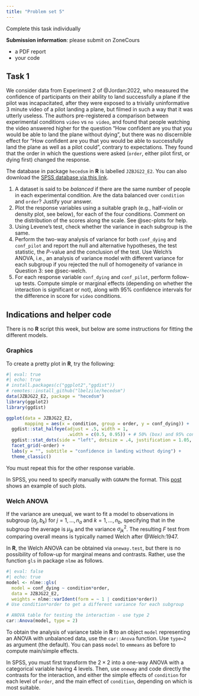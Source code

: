```yaml
---
title: "Problem set 5"
---
```


Complete this task individually

**Submission information**: please submit on ZoneCours

- a PDF report
- your code

## Task 1

We consider data from Experiment 2 of @Jordan:2022, who measured the confidence of participants on their ability to land successfully a plane if the pilot was incapacitated, after they were exposed to a trivially uninformative 3 minute video of a pilot landing a plane, but filmed in such a way that it was utterly useless. The authors pre-registered a comparison between experimental conditions `video` vs `no video`, and found that people watching the video answered higher for the question "How confident are you that you would be able to land the plane without dying", but there was no discernible effect for "How confident are you that you would be able to successfully land the plane as well as a pilot could", contrary to expectations. They found that the order in which the questions were asked (`order`, either pilot first, or dying first) changed the response.

The database in package `hecedsm` in **R** is labelled `JZBJG22_E2`. You can also download the [SPSS database via this link](/files/data/SPSS/JZBJG22_E2.sav).


1. A dataset is said to be *balanced* if there are the same number of people in each experimental condition. Are the data balanced over `condition` and `order`? Justify your answer.
2. Plot the response variables using a suitable graph (e.g., half-violin or density plot, see below), for each of the four conditions. Comment on the distribution of the scores along the scale. See @sec-plots for help.
3. Using Levene's test, check whether the variance in each subgroup is the same.
4. Perform the two-way analysis of variance for both `conf_dying` and `conf_pilot` and report the null and alternative hypotheses, the test statistic, the $P$-value and the conclusion of the test. Use Welch's ANOVA, i.e., an analysis of variance model with different variance for each subgroup if you rejected the null of homogeneity of variance in Question 3: see @sec-welch.
5. For each response variable `conf_dying` and `conf_pilot`, perform follow-up tests. Compute simple or marginal effects (depending on whether the interaction is significant or not), along with 95% confidence intervals for the difference in score for `video` conditions. 

## Indications and helper code

There is no **R** script this week, but below are some instructions for fitting the different models.

### Graphics {#sec-plots}

To create a pretty plot in **R**, try the following:

```r
#| eval: true
#| echo: true
# install.packages(c("ggplot2","ggdist"))
# remotes::install_github("lbelzile/hecedsm")
data(JZBJG22_E2, package = "hecedsm")
library(ggplot2)
library(ggdist)

ggplot(data = JZBJG22_E2, 
       mapping = aes(x = condition, group = order, y = conf_dying)) + 
  ggdist::stat_halfeye(adjust = .5, width = 1, 
                       .width = c(0.5, 0.95)) + # 50% (box) and 95% confidence intervals
  ggdist::stat_dots(side = "left", dotsize = .4, justification = 1.05, binwidth = .1) +
  facet_grid(~order) + 
  labs(y = "", subtitle = "confidence in landing without dying") +
  theme_classic()
```

You must repeat this for the other response variable.

In SPSS, you need to specify manually with `GGRAPH` the format. This [post](https://andrewpwheeler.com/2012/05/20/bean-plots-in-spss/) shows an example of such plots.



### Welch ANOVA {#sec-welch}


If the variance are unequal, we want to fit a model to observations in subgroup $(a_j, b_k)$ for $j=1, \ldots, n_a$ and $k=1, \ldots, n_b$, specifying that in the subgroup the average is $\mu_{jk}$ and the variance $\sigma^2_{jk}$. The resulting $F$ test from comparing overall means is typically named Welch after @Welch:1947.


In **R**, the Welch ANOVA can be obtained via `oneway.test`, but there is no possibility of follow-up for marginal means and contrasts. Rather, use the function `gls` in package `nlme` as follows.

```r
#| eval: false
#| echo: true
model <- nlme::gls(
  model = conf_dying ~ condition*order,
  data = JZBJG22_E2,
  weights = nlme::varIdent(form = ~ 1 | condition*order))
# Use condition*order to get a different variance for each subgroup

# ANOVA table for testing the interaction - use type 2
car::Anova(model, type = 2)
```

To obtain the analysis of variance table in **R** to an object `model` representing an ANOVA with unbalanced data, use the `car::Anova` function. Use `type=2` as argument (the default). You can pass `model` to `emmeans` as before to compute main/simple effects.

In SPSS, you must first transform the $2 \times 2$ into a one-way ANOVA with a categorical variable having $4$ levels. Then, use `oneway` and code directly the contrasts for the interaction, and either the simple effects of `condition` for each level of `order`, and the main effect of `condition`, depending on which is most suitable.
